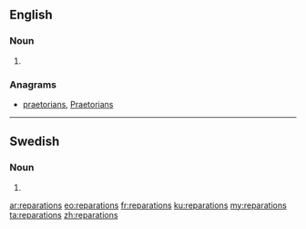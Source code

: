 ==English==

===Noun===
{{head|en|plural}}

# {{plural of|reparation|lang=en|nocat=1}}

===Anagrams===
* [[praetorians#English|praetorians]], [[Praetorians#English|Praetorians]]

----

==Swedish==

===Noun===
{{head|sv|noun form}}

# {{sv-noun-form-indef-gen|reparation}}

[[ar:reparations]]
[[eo:reparations]]
[[fr:reparations]]
[[ku:reparations]]
[[my:reparations]]
[[ta:reparations]]
[[zh:reparations]]